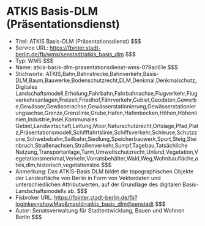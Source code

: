 # ATKIS Basis-DLM  (Präsentationsdienst)
- Titel: ATKIS Basis-DLM  (Präsentationsdienst) $$$
- Service URL: https://fbinter.stadt-berlin.de/fb/wms/senstadt/atkis_basis_dlm $$$
- Typ: WMS $$$
- Name: atkis-basis-dlm-prasentationsdienst-wms-079ac61e $$$
- Stichworte: ATKIS,Bahn,Bahnstrecke,Bahnverkehr,Basis-DLM,Baum,Bauwerke,Bodenschutzrecht,DLM,Denkmal,Denkmalschutz,Digitales Landschaftsmodell,Erholung,Fahrbahn,Fahrbahnachse,Flugverkehr,Flugverkehrsanlagen,Freizeit,Friedhof,Fährverkehr,Gebiet,Geodaten,Gewerbe,Gewässer,Gewässerachse,Gewässerstationierung,Gewässerstationierungsachse,Grenze,Grenzlinie,Grube,Hafen,Hafenbecken,Höhen,Höhenlinien,Industrie,Insel,Kommunales Gebiet,Landwirtschaft,Leitung,Moor,Naturschutzrecht,Ortslage,Pfad,Platz,Präsentationsmodell,Schifffahrtslinie,Schiffsverkehr,Schleuse,Schutzzone,Schwebebahn,Seilbahn,Siedlung,Speicherbauwerk,Sport,Steig,Steinbruch,Straßenachsen,Straßenverkehr,Sumpf,Tagebau,Tatsächliche Nutzung,Transportanlage,Turm,Umweltschutzrecht,Unland,Vegetation,Vegetationsmerkmal,Verkehr,Vorratsbehälter,Wald,Weg,Wohnbaufläche,atkis,dlm,historisch,vegetationslos $$$
- Anmerkung: Das ATKIS-Basis DLM bildet die topographischen Objekte der Landesfläche von Berlin in Form von Vektordaten und unterschiedlichen Attributwerten, auf der Grundlage des digitalen Basis-Landschaftsmodells ab. $$$
- Fisbroker URL: https://fbinter.stadt-berlin.de/fb?loginkey=showMap&mapId=atkis_basis_dlm@senstadt $$$
- Autor: Senatsverwaltung für Stadtentwicklung, Bauen und Wohnen Berlin $$$
